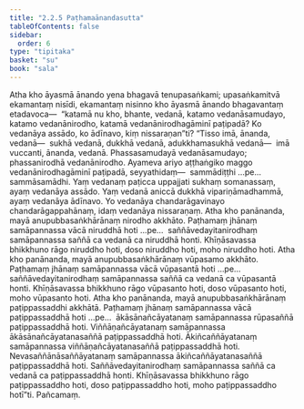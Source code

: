 ```yaml
---
title: "2.2.5 Paṭhamaānandasutta"
tableOfContents: false
sidebar:
  order: 6
type: "tipitaka"
basket: "su"
book: "sala"
---
```



<DynamicBreadcrumb />

<Division number="263" book="sala" bookNo="13" page="420">

<Paragraph number="1164" book="sala">
Atha kho āyasmā ānando yena bhagavā tenupasaṅkami; upasaṅkamitvā ekamantaṃ nisīdi, ekamantaṃ nisinno kho āyasmā ānando bhagavantaṃ etadavoca—  “katamā nu kho, bhante, vedanā, katamo vedanāsamudayo, katamo vedanānirodho, katamā vedanānirodhagāminī paṭipadā? Ko vedanāya assādo, ko ādīnavo, kiṃ nissaraṇan”ti? “Tisso imā, ānanda, vedanā—  sukhā vedanā, dukkhā vedanā, adukkhamasukhā vedanā—  imā vuccanti, ānanda, vedanā. Phassasamudayā vedanāsamudayo; phassanirodhā vedanānirodho. Ayameva ariyo aṭṭhaṅgiko maggo vedanānirodhagāminī paṭipadā, seyyathidaṃ—  sammādiṭṭhi …pe…  sammāsamādhi. Yaṃ vedanaṃ paṭicca uppajjati sukhaṃ somanassaṃ, ayaṃ vedanāya assādo. Yaṃ vedanā aniccā dukkhā vipariṇāmadhammā, ayaṃ vedanāya ādīnavo. Yo vedanāya chandarāgavinayo chandarāgappahānaṃ, idaṃ vedanāya nissaraṇaṃ. Atha kho panānanda, mayā anupubbasaṅkhārānaṃ nirodho akkhāto. Paṭhamaṃ jhānaṃ samāpannassa vācā niruddhā hoti …pe…  saññāvedayitanirodhaṃ samāpannassa saññā ca vedanā ca niruddhā honti. Khīṇāsavassa bhikkhuno rāgo niruddho hoti, doso niruddho hoti, moho niruddho hoti. Atha kho panānanda, mayā anupubbasaṅkhārānaṃ vūpasamo akkhāto. Paṭhamaṃ jhānaṃ samāpannassa vācā vūpasantā hoti …pe…  saññāvedayitanirodhaṃ samāpannassa saññā ca vedanā ca vūpasantā honti. Khīṇāsavassa bhikkhuno rāgo vūpasanto hoti, doso vūpasanto hoti, moho vūpasanto hoti. Atha kho panānanda, mayā anupubbasaṅkhārānaṃ paṭippassaddhi akkhātā. Paṭhamaṃ jhānaṃ samāpannassa vācā paṭippassaddhā hoti …pe…  ākāsānañcāyatanaṃ samāpannassa rūpasaññā paṭippassaddhā hoti. Viññāṇañcāyatanaṃ samāpannassa ākāsānañcāyatanasaññā paṭippassaddhā hoti. Ākiñcaññāyatanaṃ samāpannassa viññāṇañcāyatanasaññā paṭippassaddhā hoti. Nevasaññānāsaññāyatanaṃ samāpannassa ākiñcaññāyatanasaññā paṭippassaddhā hoti. Saññāvedayitanirodhaṃ samāpannassa saññā ca vedanā ca paṭippassaddhā honti. Khīṇāsavassa bhikkhuno rāgo paṭippassaddho hoti, doso paṭippassaddho hoti, moho paṭippassaddho hotī”ti.

</Paragraph>
</Division>

<Paragraph number="1165" type="center" book="sala">
Pañcamaṃ.
</Paragraph>